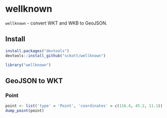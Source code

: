 wellknown
=======

`wellknown` - convert WKT and WKB to GeoJSON.

## Install

```r
install.packages("devtools")
devtools::install_github("sckott/wellknown")
```

```r
library("wellknown")
```

## GeoJSON to WKT

### Point

```r
point <- list('type' = 'Point', 'coordinates' = c(116.4, 45.2, 11.1))
dump_point(point)
```

